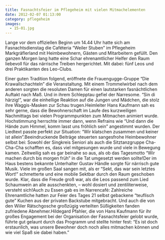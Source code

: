 ```yaml
---
title: Fasnachtsfeier im Pflegeheim mit vielen Mitmachelementen
date: 2012-02-07 01:13:00
category: pflegeheim
images:
  - 15-01.jpg
---
```


Lange vor dem offiziellen Beginn um 14.44 Uhr hatte sich am Fasnachtsdienstag die Caféteria “Weiler Stuben” im Pflegeheim Markgräflerland mit Heimbewohnern, Gästen und Mitarbeitern gefüllt. Den ganzen Morgen lang hatte eine Schar ehrenamtlicher Helfer den Raum liebevoll für das närrische Treiben hergerichtet. Mit dabei: fünf Leos und drei Praktikanten des Leo-Clubs.

Einer guten Tradition folgend, eröffnete die Frauengugge-Gruppe “Die Krawallschachteln” die Veranstaltung. Mit einem Trommelwirbel nach dem anderen sorgten die resoluten Damen für einen lautstarken fasnächtlichen Auftakt nach Maß. Und in ihrem Schlepptau gefiel der Narresome. “Sin di härzig!”, war die einhellige Reaktion auf die Jungen und Mädchen, die stolz ihre Waggis-Masken zur Schau trugen.Heimleiter Hans Kaufmann sah es sehr gerne, dass die Bewohnerschaft im Laufe des kurzweiligen Nachmittags bei vielen Programmpunkten zum Mitmachen animiert wurde. Hochstimmung herrschte immer dann, wenn Refrains wie “Und dann die Hände zum Himmel, komm lasst uns fröhlich sein” angestimmt wurden. Der Liedtext passte perfekt zur Situation: “Wir klatschen zusammen und keiner ist allein”.Beeindruckende Beiträge steuerten sangesfrohe Heimbewohner selbst bei: Sowohl der Singkreis Seniori als auch die Sitztanzgruppe Cha-Cha-Cha schafften es, dass viel mitgesungen wurde und viele in Bewegung kamen. Zeitweilig sah es gar beinahe so aus, als ob das Tagesmotto “Wir machen durch bis morgen früh” in die Tat umgesetzt werden sollte!Der im Haus bestens bekannte Unterhalter Gustav Händle sorgte für närrisch gute Musik. Viele im großen Saal sangen mit, als er “Sekt, das war sein letztes Wort!” schmetterte und eine mobile Sektbar durch den Raum geschoben wurde. Klar, dass die Freude groß war, als die Leos passend zum Lied Schaumwein an alle ausschenkten, – wohl dosiert und zentiliterweise, versteht sich!Auch zu Essen gab es im Narrencafé: Zahlreiche Ehrenamtliche hatten zur Feier des Tages 21 selbst gebackene “teuflisch gute” Kuchen aus der privaten Backstube mitgebracht. Und auch die von den Wiiler Rätschgosche großzügig verteilten Süßigkeiten fanden zufriedene Abnehmer.Hildegard Pfahler, die von Hans Kaufmann für ihr großes Engagement bei der Organisation der Fasnachtsfeier gelobt wurde, führte gut gelaunt durch das Programm und stellte hinter fest: “Es ist doch erstaunlich, was unsere Bewohner doch noch alles mitmachen können und wie viel Spaß sie dabei haben.”
